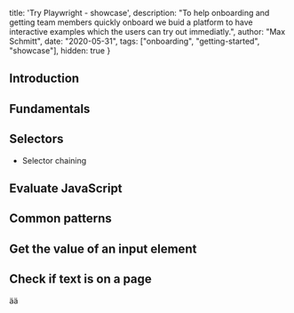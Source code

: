   title: 'Try Playwright - showcase',
  description: "To help onboarding and getting team members quickly onboard we buid a platform to have interactive examples which the users can try out immediatly.",
  author: "Max Schmitt",
  date: "2020-05-31",
  tags: ["onboarding", "getting-started", "showcase"],
  hidden: true
}

## Introduction

## Fundamentals

## Selectors

- Selector chaining

## Evaluate JavaScript

## Common patterns

## Get the value of an input element

## Check if text is on a page

ää